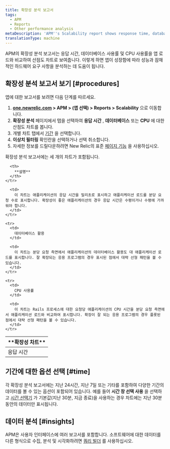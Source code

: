 ```yaml
---
title: 확장성 분석 보고서
tags:
  - APM
  - Reports
  - Other performance analysis
metaDescription: 'APM''s Scalability report shows response time, database, and CPU time compared to app load to analyze hardware performance as your app grows.'
translationType: machine
---
```


APM의 확장성 분석 보고서는 응답 시간, 데이터베이스 사용률 및 CPU 사용률을 앱 로드와 비교하여 산점도 차트로 보여줍니다. 이렇게 하면 앱이 성장함에 따라 성능과 잠재적인 하드웨어 요구 사항을 분석하는 데 도움이 됩니다.

## 확장성 분석 보고서 보기 [#procedures]

앱에 대한 보고서를 보려면 다음 단계를 따르세요.

1. **[one.newrelic.com](https://one.newrelic.com) > APM > (앱 선택) > Reports > Scalability** 으로 이동합니다.
2. **확장성 분석** 페이지에서 탭을 선택하여 **응답 시간** , **데이터베이스** 또는 **CPU** 에 대한 산점도 차트를 봅니다.
3. 개별 차트 탭에서 [기간](#time) 을 선택합니다.
4. **이상치 필터링** 확인란을 선택하거나 선택 취소합니다.
5. 자세한 정보를 드릴다운하려면 New Relic의 표준 [페이지 기능](/docs/accounts-partnerships/education/getting-started-new-relic/standard-dashboard-features) 을 사용하십시오.

확장성 분석 보고서에는 세 개의 차트가 포함됩니다.

<table>
  <thead>
    <tr>
      <th width={200}>
        **확장성 차트**
      </th>

      <th>
        **설명**
      </th>
    </tr>
  </thead>

  <tbody>
    <tr>
      <td>
        응답 시간
      </td>

      <td>
        이 차트는 애플리케이션의 응답 시간을 밀리초로 표시하고 애플리케이션 로드를 분당 요청 수로 표시합니다. 확장성이 좋은 애플리케이션의 경우 응답 시간은 수평이거나 수평에 가까워야 합니다.
      </td>
    </tr>

    <tr>
      <td>
        데이터베이스 활용
      </td>

      <td>
        이 차트는 분당 요청 측면에서 애플리케이션의 데이터베이스 활용도 대 애플리케이션 로드를 표시합니다. 잘 확장되는 응용 프로그램의 경우 표시된 점에서 대략 선형 패턴을 볼 수 있습니다.
      </td>
    </tr>

    <tr>
      <td>
        CPU 사용률
      </td>

      <td>
        이 차트는 Rails 프로세스에 대한 요청당 애플리케이션의 CPU 시간을 분당 요청 측면에서 애플리케이션 로드와 비교하여 표시합니다. 확장이 잘 되는 응용 프로그램의 경우 플롯된 점에서 대략 선형 패턴을 볼 수 있습니다.
      </td>
    </tr>
  </tbody>
</table>

## 기간에 대한 옵션 선택 [#time]

각 확장성 분석 보고서에는 지난 24시간, 지난 7일 또는 기타를 포함하여 다양한 기간의 데이터를 볼 수 있는 옵션이 포함되어 있습니다. 예를 들어 **시간 창 선택 사용** 을 선택하고 [시간 선택기](/docs/site/timepicker-setting-time-periods-to-view-data) 가 기본값(지난 30분, 지금 종료)을 사용하는 경우 차트에는 지난 30분 동안의 데이터만 표시됩니다.

## 데이터 분석 [#insights]

APM은 사용자 인터페이스에 여러 보고서를 포함합니다. 소프트웨어에 대한 데이터를 다른 형식으로 수집, 분석 및 시각화하려면 [쿼리 빌더](/docs/query-your-data/explore-query-data/query-builder/introduction-query-builder) 를 사용하십시오.